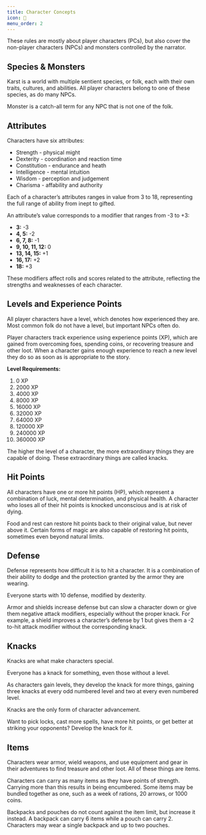 ```yaml
---
title: Character Concepts
icon: 🧮
menu_order: 2
---
```


These rules are mostly about player characters (PCs), but also cover the non-player characters (NPCs) and monsters controlled by the narrator.

## Species & Monsters

Karst is a world with multiple sentient species, or folk, each with their own traits, cultures, and abilities. All player characters belong to one of these species, as do many NPCs.

Monster is a catch-all term for any NPC that is not one of the folk.

## Attributes

Characters have six attributes:

- Strength - physical might
- Dexterity - coordination and reaction time
- Constitution - endurance and heath
- Intelligence - mental intuition
- Wisdom - perception and judgement
- Charisma - affability and authority

Each of a character’s attributes ranges in value from 3 to 18, representing the full range of ability from inept to gifted.

An attribute’s value corresponds to a modifier that ranges from -3 to +3:

- **3:** -3
- **4, 5:** -2
- **6, 7, 8:** -1
- **9, 10, 11, 12:** 0
- **13, 14, 15:** +1
- **16, 17:** +2
- **18:** +3

These modifiers affect rolls and scores related to the attribute, reflecting the strengths and weaknesses of each character.

## Levels and Experience Points

All player characters have a level, which denotes how experienced they are. Most common folk do not have a level, but important NPCs often do.

Player characters track experience using experience points (XP), which are gained from overcoming foes, spending coins, or recovering treasure and other loot. When a character gains enough experience to reach a new level they do so as soon as is appropriate to the story.

**Level Requirements:**

1. 0 XP
2. 2000 XP
3. 4000 XP
4. 8000 XP
5. 16000 XP
6. 32000 XP
7. 64000 XP
8. 120000 XP
9. 240000 XP
10. 360000 XP

The higher the level of a character, the more extraordinary things they are capable of doing. These extraordinary things are called knacks.

## Hit Points

All characters have one or more hit points (HP), which represent a combination of luck, mental determination, and physical health. A character who loses all of their hit points is knocked unconscious and is at risk of dying.

Food and rest can restore hit points back to their original value, but never above it. Certain forms of magic are also capable of restoring hit points, sometimes even beyond natural limits.

## Defense

Defense represents how difficult it is to hit a character. It is a combination of their ability to dodge and the protection granted by the armor they are wearing.

Everyone starts with 10 defense, modified by dexterity.

Armor and shields increase defense but can slow a character down or give them negative attack modifiers, especially without the proper knack. For example, a shield improves a character’s defense by 1 but gives them a -2 to-hit attack modifier without the corresponding knack.

## Knacks

Knacks are what make characters special.

Everyone has a knack for something, even those without a level.

As characters gain levels, they develop the knack for more things, gaining three knacks at every odd numbered level and two at every even numbered level.

Knacks are the only form of character advancement.

Want to pick locks, cast more spells, have more hit points, or get better at striking your opponents? Develop the knack for it.

## Items

Characters wear armor, wield weapons, and use equipment and gear in their adventures to find treasure and other loot. All of these things are items.

Characters can carry as many items as they have points of strength. Carrying more than this results in being encumbered. Some items may be bundled together as one, such as a week of rations, 20 arrows, or 1000 coins.

Backpacks and pouches do not count against the item limit, but increase it instead. A backpack can carry 6 items while a pouch can carry 2. Characters may wear a single backpack and up to two pouches.
